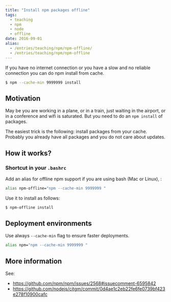 ```yaml
---
title: "Install npm packages offline"
tags:
  - teaching
  - npm
  - node
  - offline
date: 2016-09-01
alias:
  - /entries/teaching/npm/npm-offline/
  - /entries/teaching/npm/npm-offline
---
```


If you have no internet connection or 
you have a slow and no reliable connection
you can do npm install from cache.

```bash
$ npm --cache-min 9999999 install
```

## Motivation

May be you are working in a plane, 
or in a train, 
just waiting in the airport,
or in a conference and wifi 
is saturated.
But you need to do an `npm install`
of packages.

The easiest trick is the following:
install packages from your cache.
Probably you already have all packages
and you do not care about updates.


## How it works?

### Shortcut in your `.bashrc`

Add an alias for offline npm support
if you are using bash (Mac or Linux), :

```bash
alias npm-offline="npm --cache-min 9999999 "
```

Use it to install as follows:

```bash
$ npm-offline install
```


## Deployment environments

Use always `--cache-min` flag to ensure faster
deployments.

```bash
alias npm="npm --cache-min 9999999 "
```


## More information

See:
- https://github.com/npm/npm/issues/2568#issuecomment-6595842
- https://github.com/nodejs/citgm/commit/0d4ae1c2eb22fe6fe0739bf423e278f10900cafc
